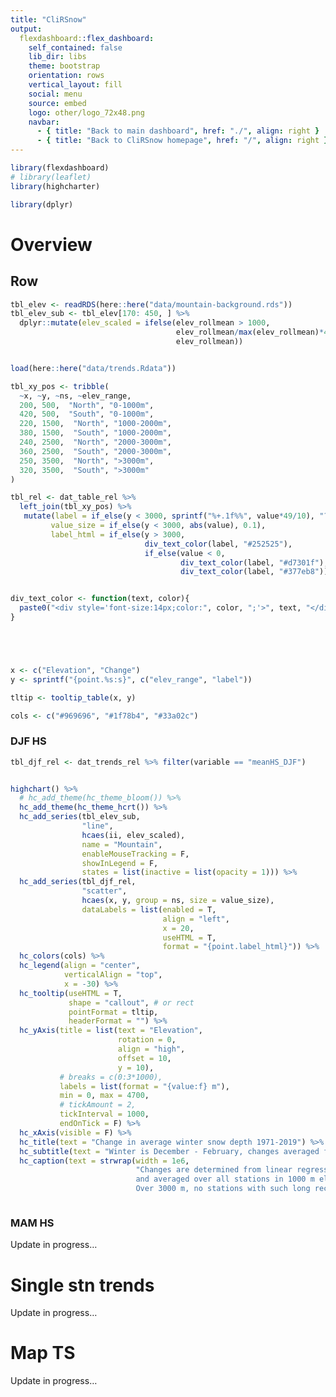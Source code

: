 ```yaml
---
title: "CliRSnow"
output: 
  flexdashboard::flex_dashboard:
    self_contained: false
    lib_dir: libs
    theme: bootstrap
    orientation: rows
    vertical_layout: fill
    social: menu
    source: embed
    logo: other/logo_72x48.png
    navbar:
      - { title: "Back to main dashboard", href: "./", align: right }
      - { title: "Back to CliRSnow homepage", href: "/", align: right }
---
```


```r
library(flexdashboard)
# library(leaflet)
library(highcharter)

library(dplyr)
```


# Overview

## Row {.tabset}


```r

tbl_elev <- readRDS(here::here("data/mountain-background.rds"))
tbl_elev_sub <- tbl_elev[170: 450, ] %>% 
  dplyr::mutate(elev_scaled = ifelse(elev_rollmean > 1000,
                                     elev_rollmean/max(elev_rollmean)*4500,
                                     elev_rollmean))


load(here::here("data/trends.Rdata"))

tbl_xy_pos <- tribble(
  ~x, ~y, ~ns, ~elev_range, 
  200, 500,  "North", "0-1000m",
  420, 500,  "South", "0-1000m",
  220, 1500,  "North", "1000-2000m",
  380, 1500,  "South", "1000-2000m",
  240, 2500,  "North", "2000-3000m",
  360, 2500,  "South", "2000-3000m",
  250, 3500,  "North", ">3000m",
  320, 3500,  "South", ">3000m"
)

tbl_rel <- dat_table_rel %>% 
  left_join(tbl_xy_pos) %>% 
   mutate(label = if_else(y < 3000, sprintf("%+.1f%%", value*49/10), "?"),
         value_size = if_else(y < 3000, abs(value), 0.1),
         label_html = if_else(y > 3000, 
                              div_text_color(label, "#252525"),
                              if_else(value < 0, 
                                      div_text_color(label, "#d7301f"),
                                      div_text_color(label, "#377eb8"))))


div_text_color <- function(text, color){
  paste0("<div style='font-size:14px;color:", color, ";'>", text, "</div>")
}





x <- c("Elevation", "Change")
y <- sprintf("{point.%s:s}", c("elev_range", "label"))

tltip <- tooltip_table(x, y)

cols <- c("#969696", "#1f78b4", "#33a02c")

```



### DJF HS

```r


tbl_djf_rel <- dat_trends_rel %>% filter(variable == "meanHS_DJF")


highchart() %>% 
  # hc_add_theme(hc_theme_bloom()) %>% 
  hc_add_theme(hc_theme_hcrt()) %>% 
  hc_add_series(tbl_elev_sub,
                "line",
                hcaes(ii, elev_scaled),
                name = "Mountain",
                enableMouseTracking = F,
                showInLegend = F,
                states = list(inactive = list(opacity = 1))) %>% 
  hc_add_series(tbl_djf_rel,
                "scatter",
                hcaes(x, y, group = ns, size = value_size),
                dataLabels = list(enabled = T,
                                  align = "left",
                                  x = 20,
                                  useHTML = T,
                                  format = "{point.label_html}")) %>% 
  hc_colors(cols) %>%
  hc_legend(align = "center",
            verticalAlign = "top",
            x = -30) %>%
  hc_tooltip(useHTML = T,
             shape = "callout", # or rect
             pointFormat = tltip,
             headerFormat = "") %>% 
  hc_yAxis(title = list(text = "Elevation",
                        rotation = 0,
                        align = "high",
                        offset = 10,
                        y = 10),
           # breaks = c(0:3*1000),
           labels = list(format = "{value:f} m"),
           min = 0, max = 4700,
           # tickAmount = 2,
           tickInterval = 1000,
           endOnTick = F) %>% 
  hc_xAxis(visible = F) %>% 
  hc_title(text = "Change in average winter snow depth 1971-2019") %>% 
  hc_subtitle(text = "Winter is December - February, changes averaged for 1000 m elevation bands") %>% 
  hc_caption(text = strwrap(width = 1e6, 
                            "Changes are determined from linear regressions over the whole period, 
                            and averaged over all stations in 1000 m elevation bands. 
                            Over 3000 m, no stations with such long records exist.")) 



```




### MAM HS


Update in progress...






# Single stn trends


Update in progress...




# Map TS




Update in progress...



